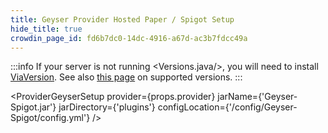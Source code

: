 ```yaml
---
title: Geyser Provider Hosted Paper / Spigot Setup
hide_title: true
crowdin_page_id: fd6b7dc0-14dc-4916-a67d-ac3b7fdcc49a
---
```



:::info
If your server is not running <Versions.java/>, you will need to install [ViaVersion](https://viaversion.com/).
See also [this page](/wiki/geyser/supported-versions/) on supported versions.
:::

<ProviderGeyserSetup 
    provider={props.provider} 
    jarName={'Geyser-Spigot.jar'}
    jarDirectory={'plugins'}
    configLocation={'/config/Geyser-Spigot/config.yml'}
/>